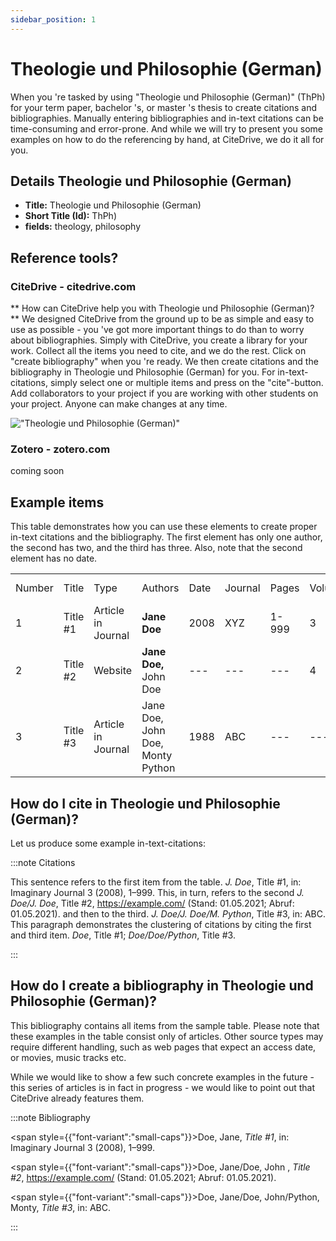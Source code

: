 ```yaml
---
sidebar_position: 1
---
```


# Theologie und Philosophie (German)

When you 're tasked by using "Theologie und Philosophie (German)" (ThPh) for your term paper, bachelor 's, or master 's thesis to create citations and bibliographies.
Manually entering bibliographies and in-text citations can be time-consuming and error-prone. And while we will try to present you some examples on how to do the referencing by hand, at CiteDrive, we do it all for you.

## Details  Theologie und Philosophie (German)
* **Title:** Theologie und Philosophie (German)
* **Short Title (Id):** ThPh)
* **fields:** theology, philosophy

## Reference tools?
### CiteDrive - citedrive.com
** How can CiteDrive help you with Theologie und Philosophie (German)? **
We designed CiteDrive from the ground up to be as simple and easy to use as possible - you 've got more important things to do than to worry about bibliographies. Simply with CiteDrive, you create a library for your work. Collect all the items you need to cite, and we do the rest. Click on "create bibliography" when you 're ready. We then create citations and the bibliography in Theologie und Philosophie (German) for you. For in-text-citations, simply select one or multiple items and press on the "cite"-button. Add collaborators to your project if you are working with other students on your project. Anyone can make changes at any time.


!["Theologie und Philosophie (German)"](images/theologie-und-philosophie-german.svg "Choose Theologie und Philosophie (German) in the CiteDrive App")

### Zotero - zotero.com

coming soon

## Example items

This table demonstrates how you can use these elements to create proper in-text citations and the bibliography. The first element has only one author, the second has two, and the third has three. Also, note that the second element has no date.


<table>
  <tr>
   <td>Number
   </td>
   <td>Title
   </td>
   <td>Type
   </td>
   <td>Authors
   </td>
   <td>Date
   </td>
   <td>Journal
   </td>
   <td>Pages
   </td>
   <td>Volume
   </td>
   <td>Issue
   </td>
   <td>Access Date
   </td>
  </tr>
  <tr>
   <td>1
   </td>
   <td>Title #1
   </td>
   <td>Article in Journal
   </td>
   <td><strong>Jane Doe</strong>
   </td>
   <td>2008
   </td>
   <td>XYZ
   </td>
   <td>1-999
   </td>
   <td>3
   </td>
   <td>2
   </td>
   <td>--
   </td>
  </tr>
  <tr>
   <td>
2
   </td>
   <td>Title #2
   </td>
   <td>Website
   </td>
   <td><strong>Jane Doe, </strong>John Doe
   </td>
   <td>---
   </td>
   <td>---
   </td>
   <td>---
   </td>
   <td>4
   </td>
   <td>---
   </td>
   <td>2020-05-01
   </td>
  </tr>
  <tr>
   <td>3
   </td>
   <td>Title #3
   </td>
   <td>Article in Journal
   </td>
   <td>Jane Doe, John Doe, Monty Python
   </td>
   <td>1988
   </td>
   <td>ABC
   </td>
   <td>---
   </td>
   <td>---
   </td>
   <td>16
   </td>
   <td>---
   </td>
  </tr>
</table>



## How do I cite in  Theologie und Philosophie (German)?

Let us produce some example in-text-citations:

:::note Citations


This sentence refers to the first item from the table. <i><i>J. Doe</i></i>, Title #1, in: Imaginary Journal 3 (2008), 1–999. This, in turn, refers to the second <i><i>J. Doe/J. Doe</i></i>, Title #2, https://example.com/ (Stand: 01.05.2021; Abruf: 01.05.2021).
and then to the third.  <i><i>J. Doe/J. Doe/M. Python</i></i>, Title #3, in: ABC.
This paragraph demonstrates the clustering of citations by citing the first and third item. <i><i>Doe</i></i>, Title #1; <i><i>Doe/Doe/Python</i></i>, Title #3.

:::

## How do I create a bibliography in Theologie und Philosophie (German)?

This bibliography contains all items from the sample table. Please note that these examples in the table consist only of articles. Other source types may require different handling, such as web pages that expect an access date, or movies, music tracks etc.

While we would like to show a few such concrete examples in the future - this series of articles is in fact in progress - we would like to point out that CiteDrive already features them.

:::note Bibliography

<span style={{"font-variant":"small-caps"}}>Doe, Jane</span>, <i>Title #1</i>, in: Imaginary Journal 3 (2008), 1–999.

<span style={{"font-variant":"small-caps"}}>Doe, Jane/Doe, John </span>, <i>Title #2</i>, https://example.com/ (Stand: 01.05.2021; Abruf: 01.05.2021).

<span style={{"font-variant":"small-caps"}}>Doe, Jane/Doe, John/Python, Monty</span>, <i>Title #3</i>, in: ABC.



:::


        